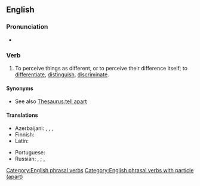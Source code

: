 ==English==

===Pronunciation===
* {{audio|en|En-au-tell apart.ogg|Audio (AU)}}

===Verb===
{{en-verb|tell<,,told> apart}}

# {{lb|en|idiomatic}} To perceive things as different, or to perceive their difference itself; to [[differentiate]], [[distinguish]], [[discriminate]].
#: {{ux|en|They are identical twins, and if they dress the same, everybody has trouble '''telling''' them '''apart'''.}}

====Synonyms====
* See also [[Thesaurus:tell apart]]

====Translations====
{{trans-top|to distinguish}}
* Azerbaijani: {{t|az|fərqləndirmək}}, {{t+|az|ayırmaq}}, {{t|az|ayırd etmək}}, {{t+|az|seçmək}}
* Finnish: {{t+|fi|erottaa}}
* Latin: {{t|la|internoscō}}
{{trans-mid}}
* Portuguese: {{t+|pt|distinguir}}
* Russian: {{t+|ru|различа́ть|impf}}, {{t+|ru|различи́ть|pf}}; {{t+|ru|отлича́ть|impf}}, {{t+|ru|отличи́ть|pf}}
{{trans-bottom}}

[[Category:English phrasal verbs]]
[[Category:English phrasal verbs with particle (apart)]]